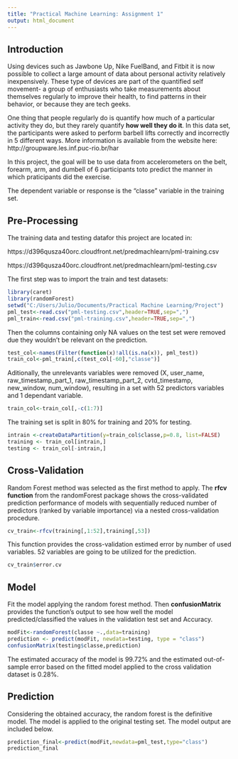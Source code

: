 ```yaml
---
title: "Practical Machine Learning: Assignment 1"
output: html_document
---
```



Introduction
-------------

Using devices such as Jawbone Up, Nike FuelBand, and Fitbit it is now possible to collect a large amount of data about personal activity relatively inexpensively. These type of devices are part of the quantified self movement- a group of enthusiasts who take measurements about themselves regularly to improve their health, to find patterns in their behavior, or because they are tech geeks.

One thing that people regularly do is quantify how much of a particular activity they do, but they rarely quantify **how well they do it**. In this data set, the participants were asked to perform barbell lifts correctly and incorrectly in 5 different ways. More information is available from the website here: 
http://groupware.les.inf.puc-rio.br/har 

In this project, the goal will be to use data from accelerometers on the belt, forearm, arm, and dumbell of 6 participants toto predict the manner in which praticipants did the exercise.

The dependent variable or response is the "classe" variable in the training set.

Pre-Processing
----------------

The training data and testing datafor this project are located in: 

https://d396qusza40orc.cloudfront.net/predmachlearn/pml-training.csv

https://d396qusza40orc.cloudfront.net/predmachlearn/pml-testing.csv

The first step was to import the train and test datasets:

```r
library(caret)
library(randomForest)
setwd("C:/Users/Julio/Documents/Practical Machine Learning/Project")
pml_test<-read.csv("pml-testing.csv",header=TRUE,sep=",")
pml_train<-read.csv("pml-training.csv",header=TRUE,sep=",")
```

Then the columns containing only NA values on the test set were removed due they wouldn't be relevant on the prediction.

```r
test_col<-names(Filter(function(x)!all(is.na(x)), pml_test))
train_col<-pml_train[,c(test_col[-60],"classe")]
```

Aditionally, the unrelevants variables were removed (X, user_name, raw_timestamp_part_1, raw_timestamp_part_2, cvtd_timestamp, new_window, num_window), resulting in a set with 52 predictors variables and 1 dependant variable.

```r
train_col<-train_col[,-c(1:7)]
```

The training set is split in 80% for training and 20% for testing.

```r
intrain <-createDataPartition(y=train_col$classe,p=0.8, list=FALSE)
training <- train_col[intrain,]
testing <- train_col[-intrain,]
```


Cross-Validation
-----------------

Random Forest method was selected as the first method to apply. The **rfcv function** from the  randomForest package shows the cross-validated prediction performance of models with sequentially reduced number of predictors (ranked by variable importance) via a nested cross-validation procedure.

```r
cv_train<-rfcv(training[,1:52],training[,53])
```

This function provides the cross-validation estimed error by number of used variables. 52 variables are going to be utilized for the prediction.

```r
cv_train$error.cv 
```


Model
------

Fit the model applying the random forest method. Then **confusionMatrix** provides the function's output to see how well the model predicted/classified the values in the validation test set and Accuracy.

```r
modFit<-randomForest(classe ~.,data=training)
prediction <- predict(modFit, newdata=testing, type = "class")
confusionMatrix(testing$classe,prediction)
```

The estimated accuracy of the model is 99.72% and the estimated out-of-sample error based on the fitted model applied to the cross validation dataset is 0.28%.

Prediction
------------

Considering the obtained accuracy, the random forest is the definitive model. The model is applied to the original testing set. The model output are included below.

```r
prediction_final<-predict(modFit,newdata=pml_test,type="class")
prediction_final
```
